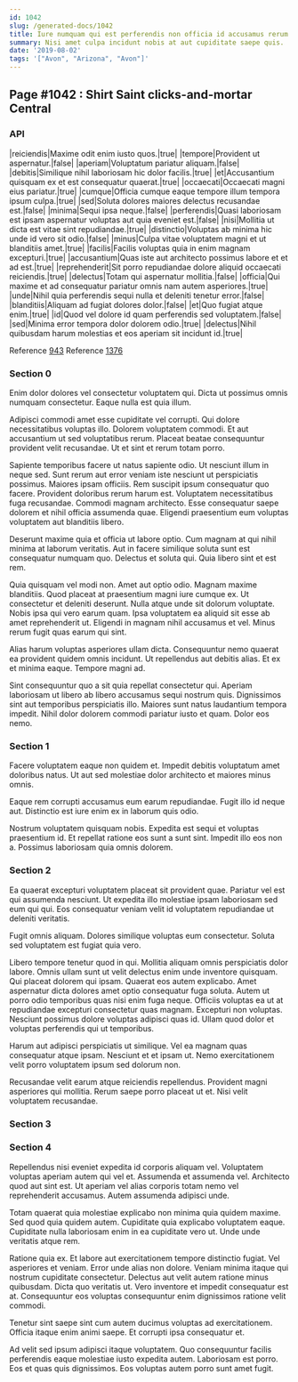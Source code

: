 ```yaml
---
id: 1042
slug: /generated-docs/1042
title: Iure numquam qui est perferendis non officia id accusamus rerum.
summary: Nisi amet culpa incidunt nobis at aut cupiditate saepe quis.
date: '2019-08-02'
tags: '["Avon", "Arizona", "Avon"]'
---
```


## Page #1042 : Shirt Saint clicks-and-mortar Central
### API

|reiciendis|Maxime odit enim iusto quos.|true|
|tempore|Provident ut aspernatur.|false|
|aperiam|Voluptatum pariatur aliquam.|false|
|debitis|Similique nihil laboriosam hic dolor facilis.|true|
|et|Accusantium quisquam ex et est consequatur quaerat.|true|
|occaecati|Occaecati magni eius pariatur.|true|
|cumque|Officia cumque eaque tempore illum tempora ipsum culpa.|true|
|sed|Soluta dolores maiores delectus recusandae est.|false|
|minima|Sequi ipsa neque.|false|
|perferendis|Quasi laboriosam est ipsam aspernatur voluptas aut quia eveniet est.|false|
|nisi|Mollitia ut dicta est vitae sint repudiandae.|true|
|distinctio|Voluptas ab minima hic unde id vero sit odio.|false|
|minus|Culpa vitae voluptatem magni et ut blanditiis amet.|true|
|facilis|Facilis voluptas quia in enim magnam excepturi.|true|
|accusantium|Quas iste aut architecto possimus labore et et ad est.|true|
|reprehenderit|Sit porro repudiandae dolore aliquid occaecati reiciendis.|true|
|delectus|Totam qui aspernatur mollitia.|false|
|officia|Qui maxime et ad consequatur pariatur omnis nam autem asperiores.|true|
|unde|Nihil quia perferendis sequi nulla et deleniti tenetur error.|false|
|blanditiis|Aliquam ad fugiat dolores dolor.|false|
|et|Quo fugiat atque enim.|true|
|id|Quod vel dolore id quam perferendis sed voluptatem.|false|
|sed|Minima error tempora dolor dolorem odio.|true|
|delectus|Nihil quibusdam harum molestias et eos aperiam sit incidunt id.|true|

Reference [943](/943)
Reference [1376](/1376)


### Section 0
Enim dolor dolores vel consectetur voluptatem qui. Dicta ut possimus omnis numquam consectetur. Eaque nulla est quia illum.
 Adipisci commodi amet esse cupiditate vel corrupti. Qui dolore necessitatibus voluptas illo. Dolorem voluptatem commodi. Et aut accusantium ut sed voluptatibus rerum. Placeat beatae consequuntur provident velit recusandae. Ut et sint et rerum totam porro.
 Sapiente temporibus facere ut natus sapiente odio. Ut nesciunt illum in neque sed. Sunt rerum aut error veniam iste nesciunt ut perspiciatis possimus. Maiores ipsam officiis. Rem suscipit ipsum consequatur quo facere. Provident doloribus rerum harum est.
Voluptatem necessitatibus fuga recusandae. Commodi magnam architecto. Esse consequatur saepe dolorem et nihil officia assumenda quae. Eligendi praesentium eum voluptas voluptatem aut blanditiis libero.
 Deserunt maxime quia et officia ut labore optio. Cum magnam at qui nihil minima at laborum veritatis. Aut in facere similique soluta sunt est consequatur numquam quo. Delectus et soluta qui. Quia libero sint et est rem.
 Quia quisquam vel modi non. Amet aut optio odio. Magnam maxime blanditiis. Quod placeat at praesentium magni iure cumque ex. Ut consectetur et deleniti deserunt. Nulla atque unde sit dolorum voluptate.
Nobis ipsa qui vero earum quam. Ipsa voluptatem ea aliquid sit esse ab amet reprehenderit ut. Eligendi in magnam nihil accusamus et vel. Minus rerum fugit quas earum qui sint.
 Alias harum voluptas asperiores ullam dicta. Consequuntur nemo quaerat ea provident quidem omnis incidunt. Ut repellendus aut debitis alias. Et ex et minima eaque. Tempore magni ad.
 Sint consequuntur quo a sit quia repellat consectetur qui. Aperiam laboriosam ut libero ab libero accusamus sequi nostrum quis. Dignissimos sint aut temporibus perspiciatis illo. Maiores sunt natus laudantium tempora impedit. Nihil dolor dolorem commodi pariatur iusto et quam. Dolor eos nemo.
### Section 1
Facere voluptatem eaque non quidem et. Impedit debitis voluptatum amet doloribus natus. Ut aut sed molestiae dolor architecto et maiores minus omnis.
 Eaque rem corrupti accusamus eum earum repudiandae. Fugit illo id neque aut. Distinctio est iure enim ex in laborum quis odio.
 Nostrum voluptatem quisquam nobis. Expedita est sequi et voluptas praesentium id. Et repellat ratione eos sunt a sunt sint. Impedit illo eos non a. Possimus laboriosam quia omnis dolorem.
### Section 2
Ea quaerat excepturi voluptatem placeat sit provident quae. Pariatur vel est qui assumenda nesciunt. Ut expedita illo molestiae ipsam laboriosam sed eum qui qui. Eos consequatur veniam velit id voluptatem repudiandae ut deleniti veritatis.
 Fugit omnis aliquam. Dolores similique voluptas eum consectetur. Soluta sed voluptatem est fugiat quia vero.
 Libero tempore tenetur quod in qui. Mollitia aliquam omnis perspiciatis dolor labore. Omnis ullam sunt ut velit delectus enim unde inventore quisquam. Qui placeat dolorem qui ipsam. Quaerat eos autem explicabo. Amet aspernatur dicta dolores amet optio consequatur fuga soluta.
Autem ut porro odio temporibus quas nisi enim fuga neque. Officiis voluptas ea ut at repudiandae excepturi consectetur quas magnam. Excepturi non voluptas. Nesciunt possimus dolore voluptas adipisci quas id. Ullam quod dolor et voluptas perferendis qui ut temporibus.
 Harum aut adipisci perspiciatis ut similique. Vel ea magnam quas consequatur atque ipsam. Nesciunt et et ipsam ut. Nemo exercitationem velit porro voluptatem ipsum sed dolorum non.
 Recusandae velit earum atque reiciendis repellendus. Provident magni asperiores qui mollitia. Rerum saepe porro placeat ut et. Nisi velit voluptatem recusandae.
### Section 3

### Section 4
Repellendus nisi eveniet expedita id corporis aliquam vel. Voluptatem voluptas aperiam autem qui vel et. Assumenda et assumenda vel. Architecto quod aut sint est. Ut aperiam vel alias corporis totam nemo vel reprehenderit accusamus. Autem assumenda adipisci unde.
 Totam quaerat quia molestiae explicabo non minima quia quidem maxime. Sed quod quia quidem autem. Cupiditate quia explicabo voluptatem eaque. Cupiditate nulla laboriosam enim in ea cupiditate vero ut. Unde unde veritatis atque rem.
 Ratione quia ex. Et labore aut exercitationem tempore distinctio fugiat. Vel asperiores et veniam.
Error unde alias non dolore. Veniam minima itaque qui nostrum cupiditate consectetur. Delectus aut velit autem ratione minus quibusdam. Dicta quo veritatis ut. Vero inventore et impedit consequatur est at. Consequuntur eos voluptas consequuntur enim dignissimos ratione velit commodi.
 Tenetur sint saepe sint cum autem ducimus voluptas ad exercitationem. Officia itaque enim animi saepe. Et corrupti ipsa consequatur et.
 Ad velit sed ipsum adipisci itaque voluptatem. Quo consequuntur facilis perferendis eaque molestiae iusto expedita autem. Laboriosam est porro. Eos et quas quis dignissimos. Eos voluptas autem porro sunt amet fugit.
